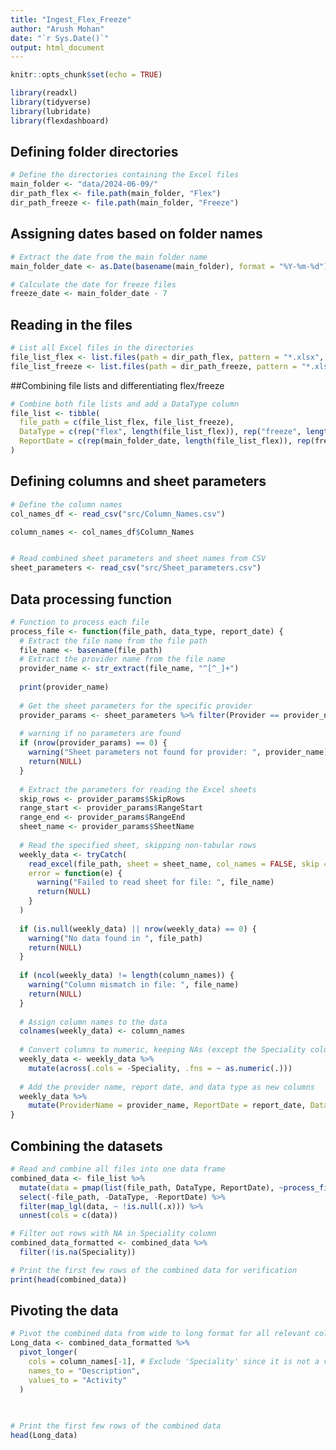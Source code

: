 ```yaml
---
title: "Ingest_Flex_Freeze"
author: "Arush Mohan"
date: "`r Sys.Date()`"
output: html_document
---
```


```r
knitr::opts_chunk$set(echo = TRUE)

library(readxl)
library(tidyverse)
library(lubridate)
library(flexdashboard)

```



## Defining folder directories

```r

# Define the directories containing the Excel files
main_folder <- "data/2024-06-09/"
dir_path_flex <- file.path(main_folder, "Flex")
dir_path_freeze <- file.path(main_folder, "Freeze")

```


## Assigning dates based on folder names

```r

# Extract the date from the main folder name
main_folder_date <- as.Date(basename(main_folder), format = "%Y-%m-%d")

# Calculate the date for freeze files
freeze_date <- main_folder_date - 7


```


## Reading in the files

```r

# List all Excel files in the directories
file_list_flex <- list.files(path = dir_path_flex, pattern = "*.xlsx", full.names = TRUE)
file_list_freeze <- list.files(path = dir_path_freeze, pattern = "*.xlsx", full.names = TRUE)

```

##Combining file lists and differentiating flex/freeze

```r

# Combine both file lists and add a DataType column
file_list <- tibble(
  file_path = c(file_list_flex, file_list_freeze),
  DataType = c(rep("flex", length(file_list_flex)), rep("freeze", length(file_list_freeze))),
  ReportDate = c(rep(main_folder_date, length(file_list_flex)), rep(freeze_date, length(file_list_freeze)))
)

```


## Defining columns and sheet parameters

``` r
# Define the column names
col_names_df <- read_csv("src/Column_Names.csv")

column_names <- col_names_df$Column_Names


# Read combined sheet parameters and sheet names from CSV
sheet_parameters <- read_csv("src/Sheet_parameters.csv")

```



## Data processing function

```r

# Function to process each file
process_file <- function(file_path, data_type, report_date) {
  # Extract the file name from the file path
  file_name <- basename(file_path)
  # Extract the provider name from the file name
  provider_name <- str_extract(file_name, "^[^_]+")
  
  print(provider_name)
  
  # Get the sheet parameters for the specific provider
  provider_params <- sheet_parameters %>% filter(Provider == provider_name)
  
  # warning if no parameters are found
  if (nrow(provider_params) == 0) {
    warning("Sheet parameters not found for provider: ", provider_name)
    return(NULL)
  }
  
  # Extract the parameters for reading the Excel sheets
  skip_rows <- provider_params$SkipRows
  range_start <- provider_params$RangeStart
  range_end <- provider_params$RangeEnd
  sheet_name <- provider_params$SheetName
  
  # Read the specified sheet, skipping non-tabular rows
  weekly_data <- tryCatch(
    read_excel(file_path, sheet = sheet_name, col_names = FALSE, skip = skip_rows, range = paste0(range_start, ":", range_end)),
    error = function(e) {
      warning("Failed to read sheet for file: ", file_name)
      return(NULL)
    }
  )
  
  if (is.null(weekly_data) || nrow(weekly_data) == 0) {
    warning("No data found in ", file_path)
    return(NULL)
  }
  
  if (ncol(weekly_data) != length(column_names)) {
    warning("Column mismatch in file: ", file_name)
    return(NULL)
  }
  
  # Assign column names to the data
  colnames(weekly_data) <- column_names
  
  # Convert columns to numeric, keeping NAs (except the Speciality column)
  weekly_data <- weekly_data %>%
    mutate(across(.cols = -Speciality, .fns = ~ as.numeric(.)))
  
  # Add the provider name, report date, and data type as new columns
  weekly_data %>%
    mutate(ProviderName = provider_name, ReportDate = report_date, DataType = data_type)
}


```


## Combining the datasets

```r
# Read and combine all files into one data frame
combined_data <- file_list %>%
  mutate(data = pmap(list(file_path, DataType, ReportDate), ~process_file(..1, ..2, ..3))) %>%
  select(-file_path, -DataType, -ReportDate) %>%
  filter(map_lgl(data, ~ !is.null(.x))) %>%
  unnest(cols = c(data))

```



```r

# Filter out rows with NA in Speciality column
combined_data_formatted <- combined_data %>%
  filter(!is.na(Speciality))

# Print the first few rows of the combined data for verification
print(head(combined_data))

```



## Pivoting the data
```r

# Pivot the combined data from wide to long format for all relevant columns
Long_data <- combined_data_formatted %>%
  pivot_longer(
    cols = column_names[-1], # Exclude 'Speciality' since it is not a value column
    names_to = "Description",
    values_to = "Activity"
  )
  

  
# Print the first few rows of the combined data
head(Long_data)


```